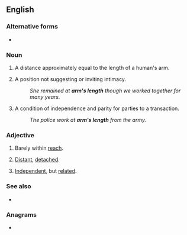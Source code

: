 {{also|arm's-length}}
==English==
{{wikipedia}}

===Alternative forms===
* {{l|en|arm's-length}}

===Noun===
{{en-noun|head=[[arm]][['s]] [[length]]}}

# A distance approximately equal to the length of a human's arm.
# {{lb|en|figuratively}} A position not suggesting or inviting intimacy.
#: ''She remained at '''arm's length''' though we worked together for many years.''
# {{lb|en|figuratively}} A condition of independence and parity for parties to a transaction.
#: ''The police work at '''arm's length''' from the army.''

===Adjective===
{{en-adj|head=[[arm]][['s]] [[length]]}}

# {{lb|en|literally}} Barely within [[reach]].
# {{lb|en|idiomatic}} [[distant|Distant]], [[detach]]ed.
# {{lb|en|idiomatic}} [[independent|Independent]], but [[related]].

===See also===
* {{l|en|armlength}}

===Anagrams===
* {{anagrams|en|armlengths}}